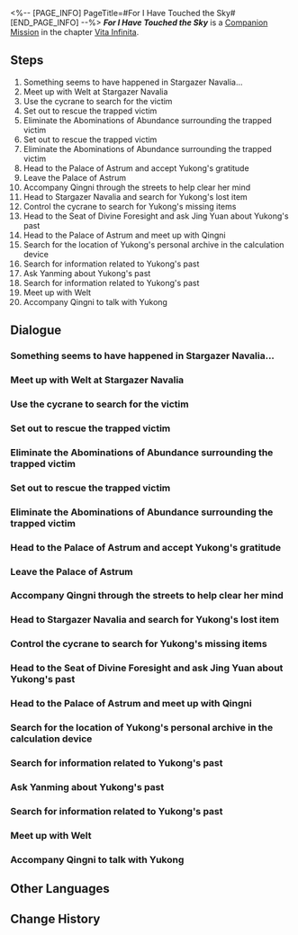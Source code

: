 <%-- [PAGE_INFO]
PageTitle=#For I Have Touched the Sky#
[END_PAGE_INFO] --%>
{{Stub|Dialogue.}}
{{Mission Infobox
|id            = 6020101
|title         = 
|image         = {{subst:void|<!--$UPLOAD:<<SpriteOutput/Chronicle/6020101_f.png>-<Mission For I Have Touched the Sky Stelle.png>-<Fate's Atlas Images>>-->}}{{subst:void|<!--$UPLOAD:<<SpriteOutput/Chronicle/6020101_m.png>-<Mission For I Have Touched the Sky Caelus.png>-<Fate's Atlas Images>>-->}}
<gallery>
Mission For I Have Touched the Sky Stelle.png|Stelle
Mission For I Have Touched the Sky Caelus.png|Caelus
</gallery>
|type          = Companion
|event_name    = 
|chapter       = Vita Infinita (Companion Mission Chapter)
|requirements  = [[Trailblaze Mission]] ''[[A Dragon Gallant, Its Ocean Distant]]'' completed
|summary       = When the concepts of "safety" and "happiness" clash, a mother is confronted with a challenging decision as she prioritizes her child's well-being. Yukong has made a tough choice but will stand firm in her decision.
|characters    = Coping Sky-Faring Commission Staff Member; Jing Yuan; Lazy Sky-Faring Commission Staff Member; Qingni; Trailblazer; Welt; Yanming; Yukong
|startLocation = [[The Xianzhou Luofu]] - [[Stargazer Navalia]]
|world         = The Xianzhou Luofu
|area          = Stargazer Navalia
|prev          = 
|next          = 
|rewards       = Trailblaze EXP*450; Stellar Jade*100; Traveler's Guide*10; Lost Crystal*10; Ancestral Hymn*6; "Warden of Jade"*1 { text = "Warden of Jade" }; Credit*100,000
}}
'''''For I Have Touched the Sky''''' is a [[Companion Mission]] in the chapter [[Vita Infinita (Companion Mission Chapter)|Vita Infinita]].

==Steps==
# Something seems to have happened in Stargazer Navalia...
# Meet up with Welt at Stargazer Navalia
# Use the cycrane to search for the victim
# Set out to rescue the trapped victim
# Eliminate the Abominations of Abundance surrounding the trapped victim
# Set out to rescue the trapped victim
# Eliminate the Abominations of Abundance surrounding the trapped victim
# Head to the Palace of Astrum and accept Yukong's gratitude
# Leave the Palace of Astrum
# Accompany Qingni through the streets to help clear her mind
# Head to Stargazer Navalia and search for Yukong's lost item
# Control the cycrane to search for Yukong's missing items
# Head to the Seat of Divine Foresight and ask Jing Yuan about Yukong's past
# Head to the Palace of Astrum and meet up with Qingni
# Search for the location of Yukong's personal archive in the calculation device
# Search for information related to Yukong's past
# Ask Yanming about Yukong's past
# Search for information related to Yukong's past
# Meet up with Welt
# Accompany Qingni to talk with Yukong

<!--
==Gameplay Notes==

--><!--
==Trial Character==

-->
==Dialogue==
{{Stub Dialogue}}

===Something seems to have happened in Stargazer Navalia...{{subst:void|<!--602010120-->}}===
{{Mission Description|type=companion|location=Stargazer Navalia|You hear an explosion from very far away, but it seems only you can hear it. It might be a delusion or some strange sixth sense... Your heart is filled with an ominous premonition.<br />You follow your instincts and head to the source of the explosion &mdash; Stargazer Navalia.}}
{{Dialogue Start}}
:{{tx}}
{{Dialogue End}}

===Meet up with Welt at Stargazer Navalia{{subst:void|<!--602010101-->}}===
{{Mission Description|type=companion|location=Stargazer Navalia|update|The Sky-Faring Commission sent a message saying that there was a starskiff crash in Stargazer Navalia, and hopes you can help rescue the victim. Welt seems to be nearby. Hurry up and join him in searching for the victim.}}
{{Dialogue Start}}
:{{tx}}
{{Dialogue End}}

===Use the cycrane to search for the victim{{subst:void|<!--602010102-->}}===
{{Mission Description|type=companion|location=Stargazer Navalia|update|The terrain of Stargazer Navalia is complex, and searching on foot is rather difficult. Fortunately, the Sky-Faring Commission lent you a cycrane. As long as you use it to search from a high vantage point, you will be able to locate the crashed pilot.}}
{{Dialogue Start}}
:{{tx}}
{{Dialogue End}}

===Set out to rescue the trapped victim{{subst:void|<!--602010104-->}}===
{{Mission Description|type=companion|location=Stargazer Navalia|update|You find the crashed pilot. She is trapped among a group of abominations, and her situation is extremely dire. Quickly, save her!}}
{{Dialogue Start}}
:{{tx}}
{{Dialogue End}}

===Eliminate the Abominations of Abundance surrounding the trapped victim{{subst:void|<!--602010116-->}}===
{{Dialogue Start}}
:{{tx}}
{{Dialogue End}}

===Set out to rescue the trapped victim{{subst:void|<!--602010117-->}}===
{{Dialogue Start}}
:{{tx}}
{{Dialogue End}}

===Eliminate the Abominations of Abundance surrounding the trapped victim{{subst:void|<!--602010105-->}}===
{{Dialogue Start}}
:{{tx}}
{{Dialogue End}}

===Head to the Palace of Astrum and accept Yukong's gratitude{{subst:void|<!--602010107-->}}===
{{Mission Description|type=companion|location=Palace of Astrum|update|The girl you and Welt rescued seems to be Yukong's daughter. To express her gratitude, Yukong hopes that you can go to the Palace of Astrum for a cup of tea with her. When you dealt with Yukong before, the atmosphere was inevitably rather awkward. Now you finally have a chance to have a cup of tea in peace... At least that's what you and Welt hope.}}
{{Dialogue Start}}
:{{tx}}
{{Dialogue End}}

===Leave the Palace of Astrum{{subst:void|<!--602010108-->}}===
{{Mission Description|type=companion|location=Central Starskiff Haven|update|As if being struck by some strange curse, meetings between the Astral Express crew and Yukong always seems to be tied to some kind of awkward situation. Welt and you don't want to be involved in other people's family affairs, so it's best to leave the Palace of Astrum first. Hopefully the atmosphere will be less tense the next time you meet with Yukong...}}
{{Dialogue Start}}
:{{tx}}
{{Dialogue End}}

===Accompany Qingni through the streets to help clear her mind{{subst:void|<!--602010109-->}}===
{{Mission Description|type=companion|location=Central Starskiff Haven|update|Welt and you again meet Yukong's daughter, Qingni. She had just had a big fight with her mother, and is in a very bad mood. Help her clear her mind. After all, helping people solve problems is also a goal of the Astral Express.}}
{{Dialogue Start}}
:{{tx}}
{{Dialogue End}}

===Head to Stargazer Navalia and search for Yukong's lost item{{subst:void|<!--602010110-->}}===
{{Mission Description|type=companion|location=Stargazer Navalia|update|When Yukong was rushing to rescue Qingni before, she seemed to have dropped something in Stargazer Navalia. Accompany Qingni to find it back. Since the relationship between the two of them is currently very tense, this can be the key to salvage the situation for the mother and daughter.}}
{{Dialogue Start}}
:{{tx}}
{{Dialogue End}}

===Control the cycrane to search for Yukong's missing items{{subst:void|<!--602010111-->}}===
{{Dialogue Start}}
:{{tx}}
{{Dialogue End}}

===Head to the Seat of Divine Foresight and ask Jing Yuan about Yukong's past{{subst:void|<!--602010112-->}}===
{{Mission Description|type=companion|location=Seat of Divine Foresight|update|Unwittingly, you and Welt still got tied up in Yukong's family affairs. Qingni wants to know more about her mother's past, so she wanted to ask someone who knew. After giving it some thought, it seems that General Jing Yuan is the most suitable candidate.}}
{{Dialogue Start}}
:{{tx}}
{{Dialogue End}}

===Head to the Palace of Astrum and meet up with Qingni{{subst:void|<!--602010118-->}}===
{{Mission Description|type=companion|location=Palace of Astrum|update|You learn about Yukong's past from General Jing Yuan. Perhaps she was terrified all along that her daughter would end up the same way her best friend did. In any case, bring this story to Qingni and let her make her decision.}}
{{Dialogue Start}}
:{{tx}}
{{Dialogue End}}

===Search for the location of Yukong's personal archive in the calculation device{{subst:void|<!--602010113-->}}===
{{Mission Description|type=companion|location=Palace of Astrum|update|To know more about Yukong's past, you would have to go to the Palace of Astrum sooner or later. Look around with Qingni. The past she will witness here may change her life.}}
{{Dialogue Start}}
:{{tx}}
{{Dialogue End}}

===Search for information related to Yukong's past{{subst:void|<!--602010114-->}}===
{{Dialogue Start}}
:{{tx}}
{{Dialogue End}}

===Ask Yanming about Yukong's past{{subst:void|<!--602010103-->}}===
{{Dialogue Start}}
:{{tx}}
{{Dialogue End}}

===Search for information related to Yukong's past{{subst:void|<!--602010115-->}}===
{{Dialogue Start}}
:{{tx}}
{{Dialogue End}}

===Meet up with Welt{{subst:void|<!--602010122-->}}===
{{Mission Description|type=companion|location=Palace of Astrum|update|Qingni already knew the stories she wanted to know, many of which Yukong wished to conceal from her. Now it's time for her to make a decision for her own life. Just as an old Stellaron Hunter friend once said to you: "When you have a chance to make a choice, make one that you know you won't regret."}}
{{Dialogue Start}}
:{{tx}}
{{Dialogue End}}

===Accompany Qingni to talk with Yukong{{subst:void|<!--602010119-->}}===
{{Dialogue Start}}
:{{tx}}
{{Dialogue End}}

==Other Languages==
{{Other Languages
|en   = For I Have Touched the Sky
|zhs  = 因为我已触碰过天空
|zht  = 因為我已觸碰過天空
|ja   = 私はもう空に触れてしまった
|ko   = 난 하늘을 느껴버렸거든
|es   = Ya he tocado el cielo
|fr   = Au bout de l'infini
|ru   = Я уже коснулась неба
|th   = เพราะฉันเคยได้สัมผัสกับท้องฟ้า
|vi   = Vì Tôi Đã Từng Chạm Vào Bầu Trời
|de   = Denn ich habe den Himmel schon berührt
|id   = Aku Telah Menyentuh Langit
|pt   = Eu Já Toquei o Céu
}}

==Change History==
{{Change History|1.2}}
